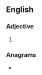 ==English==

===Adjective===
{{head|en|adjective comparative form}}

# {{en-comparative of|dusky}}

===Anagrams===
* {{anagrams|en|a=deikrsu|duikers}}